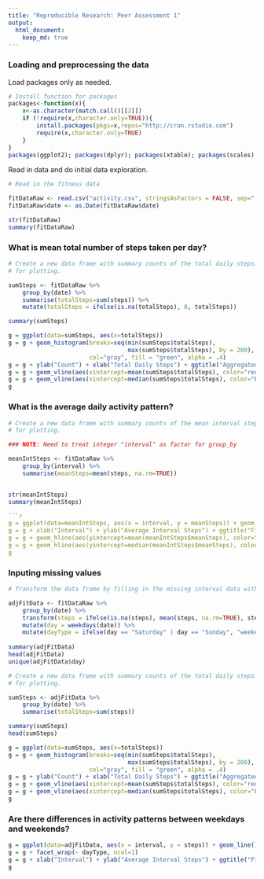 ```yaml
---
title: "Reproducible Research: Peer Assessment 1"
output: 
  html_document:
    keep_md: true
---
```



### Loading and preprocessing the data

Load packages only as needed. 

```r

# Install function for packages    
packages<-function(x){
    x<-as.character(match.call()[[2]])
    if (!require(x,character.only=TRUE)){
        install.packages(pkgs=x,repos="http://cran.rstudio.com")
        require(x,character.only=TRUE)
    }
}
packages(ggplot2); packages(dplyr); packages(xtable); packages(scales)
```

Read in data and do initial data exploration. 

```r

# Read in the fitness data

fitDataRaw <- read.csv("activity.csv", stringsAsFactors = FALSE, sep="," )
fitDataRaw$date <- as.Date(fitDataRaw$date)

str(fitDataRaw)
summary(fitDataRaw)

```


### What is mean total number of steps taken per day?

```r

# Create a new data frame with summary counts of the total daily steps. Convert NAs to zero 
# for plotting. 

sumSteps <- fitDataRaw %>%
    group_by(date) %>%
    summarise(totalSteps=sum(steps)) %>%
    mutate(totalSteps = ifelse(is.na(totalSteps), 0, totalSteps))

summary(sumSteps)

g = ggplot(data=sumSteps, aes(x=totalSteps)) 
g = g + geom_histogram(breaks=seq(min(sumSteps$totalSteps), 
                                  max(sumSteps$totalSteps), by = 200),
                       col="gray", fill = "green", alpha = .4)
g = g + ylab("Count") + xlab("Total Daily Steps") + ggtitle("Aggregated Total Daily Steps")  
g = g + geom_vline(aes(xintercept=mean(sumSteps$totalSteps), color="red", linetype="dashed"))
g = g + geom_vline(aes(xintercept=median(sumSteps$totalSteps), color="blue", linetype="solid"))
g 


```



### What is the average daily activity pattern?

```r

# Create a new data frame with summary counts of the mean interval steps. Convert NAs to zero 
# for plotting. 

### NOTE: Need to treat integer "interval" as factor for group_by

meanIntSteps <- fitDataRaw %>%
    group_by(interval) %>%
    summarise(meanSteps=mean(steps, na.rm=TRUE)) 


str(meanIntSteps)
summary(meanIntSteps)

```r
g = ggplot(data=meanIntSteps, aes(x = interval, y = meanSteps)) + geom_line()
g = g + xlab("Interval") + ylab("Average Interval Steps") + ggtitle("FitBit Interval Mean Steps")
g = g + geom_hline(aes(yintercept=mean(meanIntSteps$meanSteps), color="red", linetype="dashed"))
g = g + geom_hline(aes(yintercept=median(meanIntSteps$meanSteps), color="blue", linetype="solid"))
g

```


### Inputing missing values

```r

# Transform the data frame by filling in the missing interval data with average interval data. 

adjFitData <- fitDataRaw %>%
    group_by(date) %>%
    transform(steps = ifelse(is.na(steps), mean(steps, na.rm=TRUE), steps)) %>%
    mutate(day = weekdays(date)) %>%
    mutate(dayType = ifelse(day == "Saturday" | day == "Sunday", "weekend", "weekday"))
              
summary(adjFitData)
head(adjFitData)
unique(adjFitData$day)

# Create a new data frame with summary counts of the total daily steps. Convert NAs to zero 
# for plotting. 

sumSteps <- adjFitData %>%
    group_by(date) %>%
    summarise(totalSteps=sum(steps))

summary(sumSteps)
head(sumSteps)

g = ggplot(data=sumSteps, aes(x=totalSteps)) 
g = g + geom_histogram(breaks=seq(min(sumSteps$totalSteps), 
                                  max(sumSteps$totalSteps), by = 200),
                       col="gray", fill = "green", alpha = .4)
g = g + ylab("Count") + xlab("Total Daily Steps") + ggtitle("Aggregated Total Daily Steps")  
g = g + geom_vline(aes(xintercept=mean(sumSteps$totalSteps), color="red", linetype="dashed"))
g = g + geom_vline(aes(xintercept=median(sumSteps$totalSteps), color="blue", linetype="solid"))
g 

```





### Are there differences in activity patterns between weekdays and weekends?

```r

g = ggplot(data=adjFitData, aes(x = interval, y = steps)) + geom_line() 
g = g + facet_wrap(~ dayType, ncol=1)
g = g + xlab("Interval") + ylab("Average Interval Steps") + ggtitle("FitBit Interval Mean Steps")
g


```

